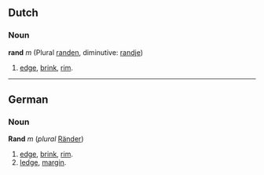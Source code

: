 ==Dutch==
===Noun===
'''rand''' ''m'' (Plural [[randen]], diminutive: [[randje]])

# [[edge]], [[brink]], [[rim]].

----
==German==
===Noun===
'''Rand''' ''m'' (''plural'' [[Ränder]])
# [[edge]], [[brink]], [[rim]].
# [[ledge]], [[margin]].